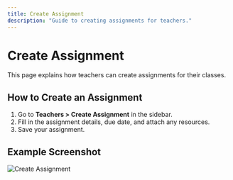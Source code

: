 ```yaml
---
title: Create Assignment
description: "Guide to creating assignments for teachers."
---
```


# Create Assignment

This page explains how teachers can create assignments for their classes.

## How to Create an Assignment

1. Go to **Teachers > Create Assignment** in the sidebar.
2. Fill in the assignment details, due date, and attach any resources.
3. Save your assignment.

## Example Screenshot

![Create Assignment](../assets/teachers-create-assignment.png) 